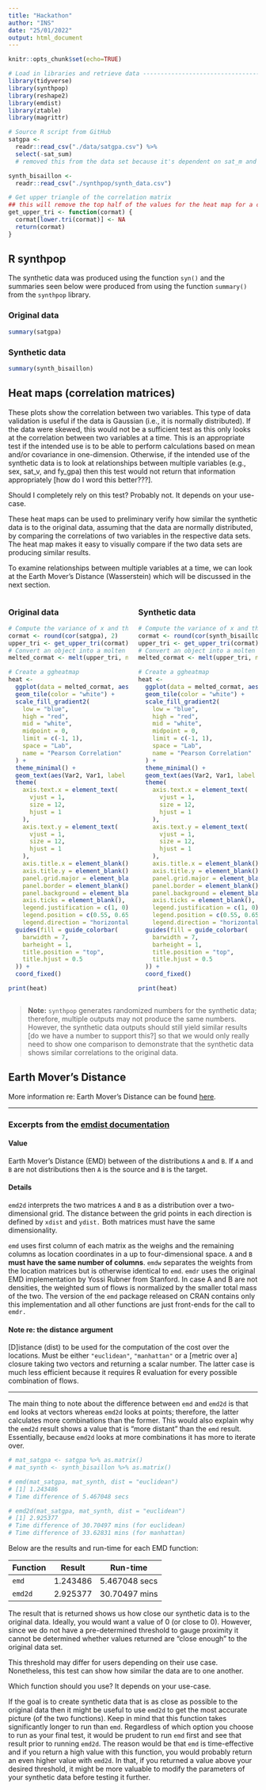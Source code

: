 ```yaml
---
title: "Hackathon"
author: "INS"
date: "25/01/2022"
output: html_document
---
```


```r
knitr::opts_chunk$set(echo=TRUE)

# Load in libraries and retrieve data -------------------------------------
library(tidyverse)
library(synthpop)
library(reshape2)
library(emdist)
library(ztable)
library(magrittr)

# Source R script from GitHub
satgpa <-
  readr::read_csv("./data/satgpa.csv") %>%
  select(-sat_sum) 
  # removed this from the data set because it's dependent on sat_m and sat_v

synth_bisaillon <-
  readr::read_csv("./synthpop/synth_data.csv")

# Get upper triangle of the correlation matrix
## this will remove the top half of the values for the heat map for a cleaner look
get_upper_tri <- function(cormat) {
  cormat[lower.tri(cormat)] <- NA
  return(cormat)
}
```
## R synthpop

The synthetic data was produced using the function `syn()` and the summaries seen below were produced from using the function `summary()` from the `synthpop` library.

### Original data

```r
summary(satgpa)
```

### Synthetic data

```r
summary(synth_bisaillon)
```

## Heat maps (correlation matrices)

These plots show the correlation between two variables. This type of data validation is useful if the data is Gaussian (i.e., it is normally distributed). If the data were skewed, this would not be a sufficient test as this only looks at the correlation between two variables at a time. This is an appropriate test if the intended use is to be able to perform calculations based on mean and/or covariance in one-dimension. Otherwise, if the intended use of the synthetic data is to look at relationships between multiple variables (e.g., sex, sat_v, and fy_gpa) then this test would not return that information appropriately [how do I word this better???]. 

Should I completely rely on this test? Probably not. It depends on your use-case. 

These heat maps can be used to preliminary verify how similar the synthetic data is to the original data, assuming that the data are normally distributed, by comparing the correlations of two variables in the respective data sets. The heat map makes it easy to visually compare if the two data sets are producing similar results.

To examine relationships between multiple variables at a time, we can look at the Earth Mover's Distance (Wasserstein) which will be discussed in the next section.

:::::::::::::: {.columns}
::: {.column width="50%"}

### Original data
```r
# Compute the variance of x and the covariance or correlation of x and y if these are vectors
cormat <- round(cor(satgpa), 2)
upper_tri <- get_upper_tri(cormat)
# Convert an object into a molten data frame
melted_cormat <- melt(upper_tri, na.rm = TRUE)

# Create a ggheatmap
heat <-
  ggplot(data = melted_cormat, aes(Var2, Var1, fill = value)) +
  geom_tile(color = "white") +
  scale_fill_gradient2(
    low = "blue",
    high = "red",
    mid = "white",
    midpoint = 0,
    limit = c(-1, 1),
    space = "Lab",
    name = "Pearson Correlation"
  ) +
  theme_minimal() +
  geom_text(aes(Var2, Var1, label = value), color = "black", size = 4) +
  theme(
    axis.text.x = element_text(
      vjust = 1,
      size = 12,
      hjust = 1
    ),
    axis.text.y = element_text(
      vjust = 1,
      size = 12,
      hjust = 1
    ),
    axis.title.x = element_blank(),
    axis.title.y = element_blank(),
    panel.grid.major = element_blank(),
    panel.border = element_blank(),
    panel.background = element_blank(),
    axis.ticks = element_blank(),
    legend.justification = c(1, 0),
    legend.position = c(0.55, 0.65),
    legend.direction = "horizontal") +
  guides(fill = guide_colorbar(
    barwidth = 7,
    barheight = 1,
    title.position = "top",
    title.hjust = 0.5
  )) +
  coord_fixed()

print(heat)
```

:::
::: {.column width="50%"}

### Synthetic data
```r
# Compute the variance of x and the covariance or correlation of x and y if these are vectors
cormat <- round(cor(synth_bisaillon), 2)
upper_tri <- get_upper_tri(cormat)
# Convert an object into a molten data frame
melted_cormat <- melt(upper_tri, na.rm = TRUE)

# Create a ggheatmap
heat <-
  ggplot(data = melted_cormat, aes(Var2, Var1, fill = value)) +
  geom_tile(color = "white") +
  scale_fill_gradient2(
    low = "blue",
    high = "red",
    mid = "white",
    midpoint = 0,
    limit = c(-1, 1),
    space = "Lab",
    name = "Pearson Correlation"
  ) +
  theme_minimal() +
  geom_text(aes(Var2, Var1, label = value), color = "black", size = 4) +
  theme(
    axis.text.x = element_text(
      vjust = 1,
      size = 12,
      hjust = 1
    ),
    axis.text.y = element_text(
      vjust = 1,
      size = 12,
      hjust = 1
    ),
    axis.title.x = element_blank(),
    axis.title.y = element_blank(),
    panel.grid.major = element_blank(),
    panel.border = element_blank(),
    panel.background = element_blank(),
    axis.ticks = element_blank(),
    legend.justification = c(1, 0),
    legend.position = c(0.55, 0.65),
    legend.direction = "horizontal") +
  guides(fill = guide_colorbar(
    barwidth = 7,
    barheight = 1,
    title.position = "top",
    title.hjust = 0.5
  )) +
  coord_fixed()

print(heat)
```
:::
::::::::::::::

> **Note:** `synthpop` generates randomized numbers for the synthetic data; therefore, multiple outputs may not produce the same numbers. However, the synthetic data outputs should still yield similar results [do we have a number to support this?] so that we would only really need to show one comparison to demonstrate that the synthetic data shows similar correlations to the original data.

## Earth Mover's Distance

More information re: Earth Mover's Distance can be found [here](https://www.rdocumentation.org/packages/emdist/versions/0.3-1/topics/emd).

------

### Excerpts from the [emdist documentation](https://www.rdocumentation.org/packages/emdist/versions/0.3-1/topics/emd) 

#### Value

Earth Mover's Distance (EMD) between of the distributions `A` and `B`. If `A` and `B` are not distributions then `A` is the source and `B` is the target.

#### Details

`emd2d` interprets the two matrices `A` and `B` as a distribution over a two-dimensional grid. The distance between the grid points in each direction is defined by `xdist` and `ydist.` Both matrices must have the same dimensionality.

`emd` uses first column of each matrix as the weighs and the remaining columns as location coordinates in a up to four-dimensional space. `A` and `B` **must have the same number of columns**. `emdw` separates the weights from the location matrices but is otherwise identical to `emd`. `emdr` uses the original EMD implementation by Yossi Rubner from Stanford. In case A and B are not densities, the weighted sum of flows is normalized by the smaller total mass of the two. The version of the `emd` package released on CRAN contains only this implementation and all other functions are just front-ends for the call to `emdr.`

#### Note re: the distance argument

[D]istance (dist) to be used for the computation of the cost over the locations. Must be either `"euclidean"`, `"manhattan"` or a [metric over a] closure taking two vectors and returning a scalar number. The latter case is much less efficient because it requires R evaluation for every possible combination of flows.

------

The main thing to note about the difference between `emd` and `emd2d` is that `emd` looks at vectors whereas `emd2d` looks at points; therefore, the latter calculates more combinations than the former. This would also explain why the `emd2d` result shows a value that is "more distant" than the `emd` result. Essentially, because `emd2d` looks at more combinations it has more to iterate over. 

```r
# mat_satgpa <- satgpa %>% as.matrix()
# mat_synth <- synth_bisaillon %>% as.matrix()

# emd(mat_satgpa, mat_synth, dist = "euclidean")
# [1] 1.243486
# Time difference of 5.467048 secs

# emd2d(mat_satgpa, mat_synth, dist = "euclidean")
# [1] 2.925377
# Time difference of 30.70497 mins (for euclidean)
# Time difference of 33.62831 mins (for manhattan)
```

Below are the results and run-time for each EMD function:

Function | Result | Run-time
|---|---|---|
`emd` | 1.243486 | 5.467048 secs
`emd2d` | 2.925377 | 30.70497 mins

The result that is returned shows us how close our synthetic data is to the original data. Ideally, you would want a value of 0 (or close to 0). However, since we do not have a pre-determined threshold to gauge proximity it cannot be determined whether values returned are "close enough" to the original data set.

This threshold may differ for users depending on their use case. Nonetheless, this test can show how similar the data are to one another.

Which function should you use? It depends on your use-case.

If the goal is to create synthetic data that is as close as possible to the original data then it might be useful to use `emd2d` to get the most accurate picture (of the two functions). Keep in mind that this function takes significantly longer to run than `emd`. Regardless of which option you choose to run as your final test, it would be prudent to run `emd` first and see that result prior to running `emd2d`. The reason would be that `emd` is time-effective and if you return a high value with this function, you would probably return an even higher value with `emd2d`. In that, if you returned a value above your desired threshold, it might be more valuable to modify the parameters of your synthetic data before testing it further.